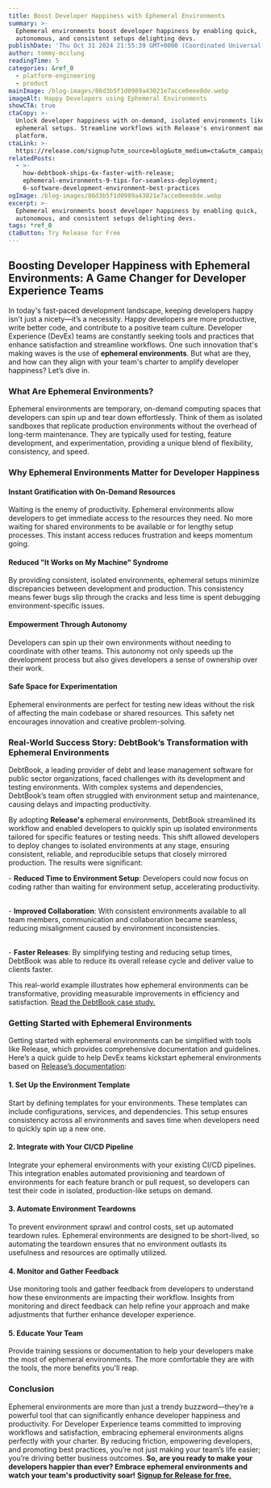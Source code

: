 ```yaml
---
title: Boost Developer Happiness with Ephemeral Environments
summary: >-
  Ephemeral environments boost developer happiness by enabling quick,
  autonomous, and consistent setups delighting devs.
publishDate: 'Thu Oct 31 2024 21:55:39 GMT+0000 (Coordinated Universal Time)'
author: tommy-mcclung
readingTime: 5
categories: &ref_0
  - platform-engineering
  - product
mainImage: /blog-images/86d3b5f1d0989a43021e7acce0eee8de.webp
imageAlt: Happy Developers using Ephemeral Environments
showCTA: true
ctaCopy: >-
  Unlock developer happiness with on-demand, isolated environments like
  ephemeral setups. Streamline workflows with Release's environment management
  platform.
ctaLink: >-
  https://release.com/signup?utm_source=blog&utm_medium=cta&utm_campaign=blog-cta&utm_content=boost-developer-happiness-with-ephemeral-environments
relatedPosts:
  - >-
    how-debtbook-ships-6x-faster-with-release;
    ephemeral-environments-9-tips-for-seamless-deployment;
    6-software-development-environment-best-practices
ogImage: /blog-images/86d3b5f1d0989a43021e7acce0eee8de.webp
excerpt: >-
  Ephemeral environments boost developer happiness by enabling quick,
  autonomous, and consistent setups delighting devs.
tags: *ref_0
ctaButton: Try Release for Free
---
```


## Boosting Developer Happiness with Ephemeral Environments: A Game Changer for Developer Experience Teams

In today's fast-paced development landscape, keeping developers happy isn't just a nicety—it’s a necessity. Happy developers are more productive, write better code, and contribute to a positive team culture. Developer Experience (DevEx) teams are constantly seeking tools and practices that enhance satisfaction and streamline workflows. One such innovation that's making waves is the use of **ephemeral environments**. But what are they, and how can they align with your team's charter to amplify developer happiness? Let’s dive in.

### What Are Ephemeral Environments?

Ephemeral environments are temporary, on-demand computing spaces that developers can spin up and tear down effortlessly. Think of them as isolated sandboxes that replicate production environments without the overhead of long-term maintenance. They are typically used for testing, feature development, and experimentation, providing a unique blend of flexibility, consistency, and speed.

### Why Ephemeral Environments Matter for Developer Happiness

#### Instant Gratification with On-Demand Resources

Waiting is the enemy of productivity. Ephemeral environments allow developers to get immediate access to the resources they need. No more waiting for shared environments to be available or for lengthy setup processes. This instant access reduces frustration and keeps momentum going.

#### Reduced "It Works on My Machine" Syndrome

By providing consistent, isolated environments, ephemeral setups minimize discrepancies between development and production. This consistency means fewer bugs slip through the cracks and less time is spent debugging environment-specific issues.

#### Empowerment Through Autonomy

Developers can spin up their own environments without needing to coordinate with other teams. This autonomy not only speeds up the development process but also gives developers a sense of ownership over their work.

#### Safe Space for Experimentation

Ephemeral environments are perfect for testing new ideas without the risk of affecting the main codebase or shared resources. This safety net encourages innovation and creative problem-solving.

### Real-World Success Story: DebtBook’s Transformation with Ephemeral Environments

DebtBook, a leading provider of debt and lease management software for public sector organizations, faced challenges with its development and testing environments. With complex systems and dependencies, DebtBook’s team often struggled with environment setup and maintenance, causing delays and impacting productivity.

By adopting **Release's** ephemeral environments, DebtBook streamlined its workflow and enabled developers to quickly spin up isolated environments tailored for specific features or testing needs. This shift allowed developers to deploy changes to isolated environments at any stage, ensuring consistent, reliable, and reproducible setups that closely mirrored production. The results were significant:

\- **Reduced Time to Environment Setup**: Developers could now focus on coding rather than waiting for environment setup, accelerating productivity.

‍  
\- **Improved Collaboration**: With consistent environments available to all team members, communication and collaboration became seamless, reducing misalignment caused by environment inconsistencies.

‍  
\- **Faster Releases**: By simplifying testing and reducing setup times, DebtBook was able to reduce its overall release cycle and deliver value to clients faster.

This real-world example illustrates how ephemeral environments can be transformative, providing measurable improvements in efficiency and satisfaction. [Read the DebtBook case study.](https://release.com/casestudy/debtbook)

### Getting Started with Ephemeral Environments

Getting started with ephemeral environments can be simplified with tools like Release, which provides comprehensive documentation and guidelines. Here’s a quick guide to help DevEx teams kickstart ephemeral environments based on [Release’s documentation](https://docs.release.com/):

#### 1\. Set Up the Environment Template

Start by defining templates for your environments. These templates can include configurations, services, and dependencies. This setup ensures consistency across all environments and saves time when developers need to quickly spin up a new one.

#### 2\. Integrate with Your CI/CD Pipeline

Integrate your ephemeral environments with your existing CI/CD pipelines. This integration enables automated provisioning and teardown of environments for each feature branch or pull request, so developers can test their code in isolated, production-like setups on demand.

#### 3\. Automate Environment Teardowns

To prevent environment sprawl and control costs, set up automated teardown rules. Ephemeral environments are designed to be short-lived, so automating the teardown ensures that no environment outlasts its usefulness and resources are optimally utilized.

#### 4\. Monitor and Gather Feedback

Use monitoring tools and gather feedback from developers to understand how these environments are impacting their workflow. Insights from monitoring and direct feedback can help refine your approach and make adjustments that further enhance developer experience.

#### 5\. Educate Your Team

Provide training sessions or documentation to help your developers make the most of ephemeral environments. The more comfortable they are with the tools, the more benefits you'll reap.

### Conclusion

Ephemeral environments are more than just a trendy buzzword—they’re a powerful tool that can significantly enhance developer happiness and productivity. For Developer Experience teams committed to improving workflows and satisfaction, embracing ephemeral environments aligns perfectly with your charter. By reducing friction, empowering developers, and promoting best practices, you’re not just making your team’s life easier; you’re driving better business outcomes.
**So, are you ready to make your developers happier than ever? Embrace ephemeral environments and watch your team's productivity soar!** [**Signup for Release for free.**](https://release.com/signup)

‍
